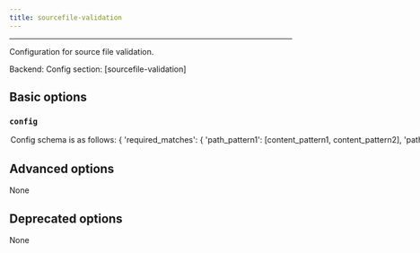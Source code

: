 ```yaml
---
title: sourcefile-validation
---
```



---


Configuration for source file validation.

Backend: <span className="color--primary"></span>
Config section: <span className="color--primary">[sourcefile-validation]</span>

<span className={styles.options}>

## Basic options


### `config`

<Option
  cli_repr={`--sourcefile-validation-config="{'key1': val1, 'key2': val2, ...}"`}
  env_repr='PANTS_SOURCEFILE_VALIDATION_CONFIG'
  default_repr={`{}`}
>

Config schema is as follows:
```
{
  'required_matches': {
    'path_pattern1': [content_pattern1, content_pattern2],
    'path_pattern2': [content_pattern1, content_pattern3],
    ...
  },
  'path_patterns': [
    {
      'name': path_pattern1',
      'pattern': <path regex pattern>,
      'inverted': True|False (defaults to False),
      'content_encoding': <encoding> (defaults to utf8)
    },
    ...
  ],
  'content_patterns': [
    {
      'name': 'content_pattern1',
      'pattern': <content regex pattern>,
      'inverted': True|False (defaults to False)
    }
    ...
  ]
}

```

Meaning: if a file matches some path pattern, its content must match all
the corresponding content patterns.


</Option>

## Advanced options

None

## Deprecated options

None


</span>